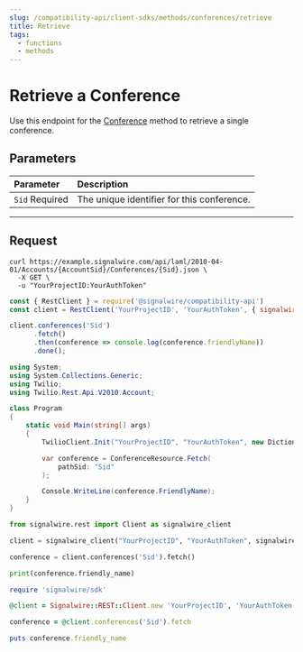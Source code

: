```yaml
---
slug: /compatibility-api/client-sdks/methods/conferences/retrieve
title: Retrieve
tags:
  - functions
  - methods
---
```


# Retrieve a Conference

Use this endpoint for the [Conference](./index.mdx) method to retrieve a single conference.

## Parameters

| Parameter                                        | Description                                |
| :----------------------------------------------- | :----------------------------------------- |
| `Sid` <span className="required-arg">Required</span> | The unique identifier for this conference. |

---

## Request

<Tabs groupId="compatibility-sdks">

<TabItem value="shell" label="cURL">

```shell
curl https://example.signalwire.com/api/laml/2010-04-01/Accounts/{AccountSid}/Conferences/{Sid}.json \
  -X GET \
  -u "YourProjectID:YourAuthToken"
```

</TabItem>

<TabItem value="node" label="Node.js">

```javascript
const { RestClient } = require('@signalwire/compatibility-api')
const client = RestClient('YourProjectID', 'YourAuthToken', { signalwireSpaceUrl: 'example.signalwire.com' })

client.conferences('Sid')
      .fetch()
      .then(conference => console.log(conference.friendlyName))
      .done();
```

</TabItem>

<TabItem value="csharp" label="C#">

```csharp
using System;
using System.Collections.Generic;
using Twilio;
using Twilio.Rest.Api.V2010.Account;

class Program
{
    static void Main(string[] args)
    {
        TwilioClient.Init("YourProjectID", "YourAuthToken", new Dictionary<string, object> { ["signalwireSpaceUrl"] = "{SPACE}.signalwire.com" });

        var conference = ConferenceResource.Fetch(
            pathSid: "Sid"
        );

        Console.WriteLine(conference.FriendlyName);
    }
}
```

</TabItem>

<TabItem value="python" label="Python">

```python
from signalwire.rest import Client as signalwire_client

client = signalwire_client("YourProjectID", "YourAuthToken", signalwire_space_url = 'example.signalwire.com')

conference = client.conferences('Sid').fetch()

print(conference.friendly_name)
```

</TabItem>

<TabItem value="ruby" label="Ruby">

```ruby
require 'signalwire/sdk'

@client = Signalwire::REST::Client.new 'YourProjectID', 'YourAuthToken', signalwire_space_url: "example.signalwire.com"

conference = @client.conferences('Sid').fetch

puts conference.friendly_name
```

</TabItem>

</Tabs>
